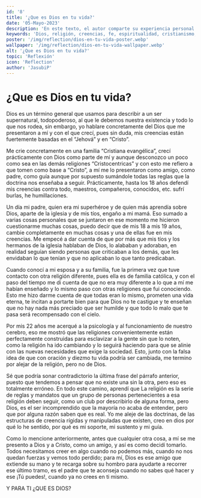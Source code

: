 ```yaml
---
id: '8'
title: '¿Que es Dios en tu vida?'
date: '05-Mayo-2023'
description: 'En este texto, el autor comparte su experiencia personal sobre sus creencias religiosas y su relación con Dios. Desde su crianza en una familia cristiana evangélica hasta su alejamiento de la religión y su decisión de creer en Dios de manera personal y sin ataduras dogmáticas. El autor reflexiona sobre la naturaleza de la religión y su papel en la sociedad, así como su visión de Dios como un amigo y guía personal. Una lectura interesante para aquellos interesados en las cuestiones de fe y espiritualidad'
keywords: 'Dios, religión, creencias, fe, espiritualidad, cristianismo, evangélicos, católicos, psicología, mente, manipulación, guía, amistad, ayuda, consejo, crecimiento personal'
poster: '/img/reflection/dios-en-tu-vida-poster.webp'
wallpaper: '/img/reflection/dios-en-tu-vida-wallpaper.webp'
alt: '¿Que es Dios en tu vida?'
topic: 'Reflexión'
icon: 'Reflection'
author: 'JasubiP'
---
```

# ¿Que es Dios en tu vida?

Dios es un término general que usamos para describir a un ser supernatural, todopoderoso, al que le debemos nuestra existencia y todo lo que nos rodea, 
sin embargo, yo hablare concretamente del Dios que me presentaron a mí y con el que crecí, pues sin duda, mis creencias están fuertemente basadas en el 
“Jehová” y en “Cristo”.

Me crie concretamente en una familia “Cristiana evangélica”, crecí prácticamente con Dios como parte de mí y aunque desconozco un poco como sea en las demás 
religiones “Cristocentricas” y con esto me refiero a que tomen como base a “Cristo”, a mí me lo presentaron como amigo, como padre, como guía aunque por 
supuesto sumándole todas las reglas que la doctrina nos enseñaba a seguir. Prácticamente, hasta los 18 años defendí mis creencias contra todo, maestros, 
compañeros, conocidos, etc. sufrí burlas, he humillaciones.

Un día mi padre, quien era mi superhéroe y de quien más aprendía sobre Dios, aparte de la iglesia y de mis tíos, engaño a mi mamá. Eso sumado a varias cosas 
personales que se juntaron en ese momento me hicieron cuestionarme muchas cosas, puedo decir que de mis 18 a mis 19 años, cambie completamente en muchas cosas 
y una de ellas fue en mis creencias. Me empecé a dar cuenta de que por más que mis tíos y los hermanos de la iglesia hablaban de Dios, lo alababan y adoraban, 
en realidad seguían siendo personas que criticaban a los demás, que les envidaban lo que tenían y que no aplicaban lo que tanto predicaban.

Cuando conocí a mi esposa y a su familia, fue la primera vez que tuve contacto con otra religión diferente, pues ella es de familia católica, y con el 
paso del tiempo me di cuenta de que no era muy diferente a lo que a mí me habían enseñado y lo mismo paso con otras religiones que fui conociendo. Esto 
me hizo darme cuenta de que todas eran lo mismo, prometen una vida eterna, te incitan a portarte bien para que Dios no te castigue y te enseñan que no hay 
nada más preciado que ser humilde y que todo lo malo que te pasa será recompensado con el cielo.

Por mis 22 años me acerqué a la psicología y al funcionamiento de nuestro cerebro, eso me mostró que las religiones convenientemente están perfectamente 
construidas para esclavizar a la gente sin que lo noten, como la religión ha ido cambiando y lo seguirá haciendo para que se alinie con las nuevas necesidades 
que exige la sociedad. Esto, junto con la falsa idea de que con oración y  diezmo tu vida podría ser cambiada, me termino por alejar de la religión, pero no de 
Dios.

Sé que podría sonar contradictorio la última frase del párrafo anterior, puesto que tendemos a pensar que no existe una sin la otra, pero eso es totalmente 
erróneo. En todo este camino, aprendí que La religión es la serie de reglas y mandatos que un grupo de personas pertenecientes a esa religión deben seguir, 
como un club por describirlo de alguna forma, pero Dios, es el ser incomprendido que la mayoría no acaba de entender, pero que por alguna razón saben que es real. 
Yo me aleje de las doctrinas, de las estructuras de creencia rígidas y manipuladas que existen, creo en dios por qué lo he sentido, por qué es mi soporte, 
mi sustento y mi guía.

 Como lo mencione anteriormente, antes que cualquier otra cosa, a mí se me presento a Dios y a Cristo, como un amigo, y así es como decidí tomarlo. 
 Todos necesitamos creer en algo cuando no podemos más, cuando no nos quedan fuerzas y vemos todo perdido; para mí, Dios es ese amigo que extiende su mano y 
 te recarga sobre su hombro para ayudarte a recorrer ese último tramo, es el padre que te aconseja cuando no sabes qué hacer y ese ¡Tú puedes!, cuando ya no 
 crees en ti mismo.

Y PARA TI ¿QUE ES DIOS?